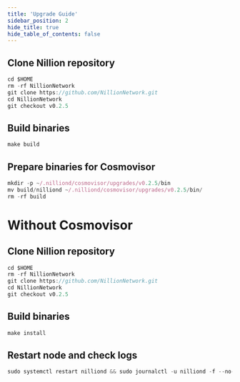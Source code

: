 ```yaml
---
title: 'Upgrade Guide'
sidebar_position: 2
hide_title: true
hide_table_of_contents: false
---
```



<PageTitle
  iconUrl="img/nillion-icon.svg"
  title="Nillion Upgrade Guide"
  chainId="nillion-1"
  version="v0.2.5"
/>

## Clone Nillion repository

```js
cd $HOME
rm -rf NillionNetwork
git clone https://github.com/NillionNetwork.git
cd NillionNetwork
git checkout v0.2.5
```

## Build binaries

```js
make build
```

## Prepare binaries for Cosmovisor

```js
mkdir -p ~/.nilliond/cosmovisor/upgrades/v0.2.5/bin
mv build/nilliond ~/.nilliond/cosmovisor/upgrades/v0.2.5/bin/
rm -rf build
```

# Without Cosmovisor

## Clone Nillion repository

```js
cd $HOME
rm -rf NillionNetwork
git clone https://github.com/NillionNetwork.git
cd NillionNetwork
git checkout v0.2.5
```

## Build binaries

```js
make install
```

## Restart node and check logs

```js
sudo systemctl restart nilliond && sudo journalctl -u nilliond -f --no-hostname -o cat
```
